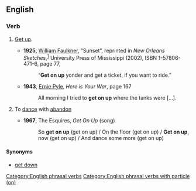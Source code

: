 ==English==

===Verb===
{{infl|en|verb|head=to [[get]] [[on]] [[up]]}}

# {{colloquial}} [[get up|Get up]].
#* '''1925,''' [[w:William Faulkner|William Faulkner]], “Sunset”, reprinted in ''New Orleans Sketches'',<sup>[http://books.google.com/books?id=1y3ZEGIGqzYC]</sup> University Press of Mississippi (2002), ISBN 1-57806-471-6, page 77,
#*: “'''Get on up''' yonder and get a ticket, if you want to ride.”
#* '''1943''', [[w:Ernie Pyle|Ernie Pyle]], ''Here is Your War'', page 167
#*: All morning I tried to '''get on up''' where the tanks were [...].
# {{colloquial}} To [[dance]] with [[abandon]]
#*'''1967''', The Esquires, ''Get On Up'' (song)
#*:So '''get on up''' (get on up) / On the floor (get on up) / '''Get on up''', now (get on up) / And dance some more (get on up)

====Synonyms====
* {{sense|dance with abandon}} [[get down]]

[[Category:English phrasal verbs]]
[[Category:English phrasal verbs with particle (on)]]
